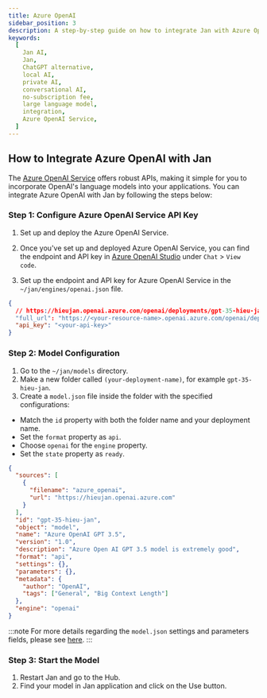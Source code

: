 ```yaml
---
title: Azure OpenAI
sidebar_position: 3
description: A step-by-step guide on how to integrate Jan with Azure OpenAI.
keywords:
  [
    Jan AI,
    Jan,
    ChatGPT alternative,
    local AI,
    private AI,
    conversational AI,
    no-subscription fee,
    large language model,
    integration,
    Azure OpenAI Service,
  ]
---
```


<head>
    <title>Azure OpenAI</title>
    <meta name="description" content="A step-by-step guide on how to integrate Jan with Azure OpenAI. Learn how to configure Azure OpenAI Service API key, set up model configuration, and start the model in Jan."/>
    <meta name="keywords" content="Jan AI, Jan, ChatGPT alternative, local AI, private AI, conversational AI, no-subscription fee, large language model, integration, Azure OpenAI Service"/>
    <meta property="og:title" content="Azure OpenAI"/>
    <meta property="og:description" content="A step-by-step guide on how to integrate Jan with Azure OpenAI. Learn how to configure Azure OpenAI Service API key, set up model configuration, and start the model in Jan."/>
    <meta property="og:url" content="https://yourwebsite.com/azure-openai"/>
    <meta name="twitter:card" content="summary"/>
    <meta name="twitter:title" content="Azure OpenAI"/>
    <meta name="twitter:description" content="A step-by-step guide on how to integrate Jan with Azure OpenAI. Learn how to configure Azure OpenAI Service API key, set up model configuration, and start the model in Jan."/>
</head>

## How to Integrate Azure OpenAI with Jan

The [Azure OpenAI Service](https://learn.microsoft.com/en-us/azure/ai-services/openai/overview?source=docs) offers robust APIs, making it simple for you to incorporate OpenAI's language models into your applications. You can integrate Azure OpenAI with Jan by following the steps below:

### Step 1: Configure Azure OpenAI Service API Key

1. Set up and deploy the Azure OpenAI Service.
2. Once you've set up and deployed Azure OpenAI Service, you can find the endpoint and API key in [Azure OpenAI Studio](https://oai.azure.com/) under `Chat` > `View code`.

3. Set up the endpoint and API key for Azure OpenAI Service in the `~/jan/engines/openai.json` file.

```json title="~/jan/engines/openai.json"
{
  // https://hieujan.openai.azure.com/openai/deployments/gpt-35-hieu-jan/chat/completions?api-version=2023-07-01-preview
  "full_url": "https://<your-resource-name>.openai.azure.com/openai/deployments/<your-deployment-name>/chat/completions?api-version=<api-version>",
  "api_key": "<your-api-key>"
}
```

### Step 2: Model Configuration

1. Go to the `~/jan/models` directory. 
2. Make a new folder called `(your-deployment-name)`, for example `gpt-35-hieu-jan`.
3. Create a `model.json` file inside the folder with the specified configurations:
  - Match the `id` property with both the folder name and your deployment name.
  - Set the `format` property as `api`.
  - Choose `openai` for the `engine` property.
  - Set the `state` property as `ready`.

```json title="~/jan/models/gpt-35-hieu-jan/model.json"
{
  "sources": [
    {
      "filename": "azure_openai",
      "url": "https://hieujan.openai.azure.com"
    }
  ],
  "id": "gpt-35-hieu-jan",
  "object": "model",
  "name": "Azure OpenAI GPT 3.5",
  "version": "1.0",
  "description": "Azure Open AI GPT 3.5 model is extremely good",
  "format": "api",
  "settings": {},
  "parameters": {},
  "metadata": {
    "author": "OpenAI",
    "tags": ["General", "Big Context Length"]
  },
  "engine": "openai"
}
```

:::note
For more details regarding the `model.json` settings and parameters fields,  please see [here](../models/integrate-remote.mdx#modeljson).
:::

### Step 3: Start the Model

1. Restart Jan and go to the Hub. 
2. Find your model in Jan application and click on the Use button.